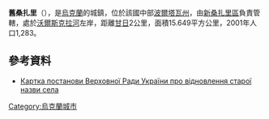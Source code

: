 {{coord|49|26|0|N|34|27|31|E|scale:30000_region:UA|display=title}}

'''舊桑扎里'''（{{lang-uk|Старі Санжари}}），是[[烏克蘭|烏克蘭]]的城鎮，位於該國中部[[波爾塔瓦州|波爾塔瓦州]]，由[[新桑扎里區|新桑扎里區]]負責管轄，處於[[沃爾斯克拉河|沃爾斯克拉河]]左岸，距離[[甘日_(新桑扎里區)|甘日]]2公里，面積15.649平方公里，2001年人口1,283。

==參考資料==
* [http://gska2.rada.gov.ua/pls/z7502/A036?rdat1=26.03.2007&vf7551=465 Картка постанови Верховної Ради України про відновлення старої назви села]{{dead link|date=2018年4月 |bot=InternetArchiveBot |fix-attempted=yes }}

{{Ukraine-geo-stub}}
[[Category:烏克蘭城市|Category:烏克蘭城市]]